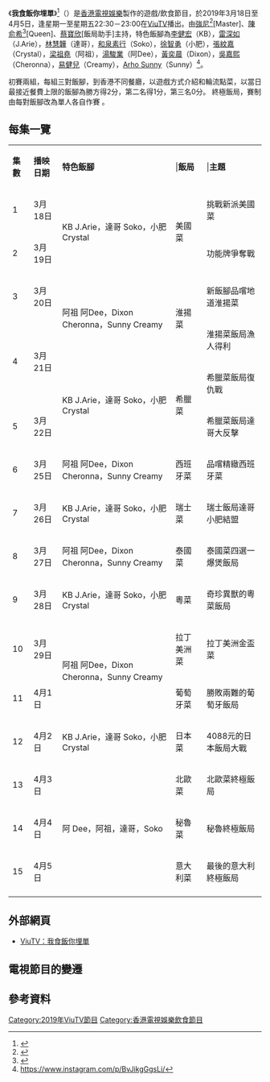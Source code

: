 {{電視節目資訊框
| 名稱      = 我食飯你埋單
| 英文名稱  = Treat Me A Meal
| 圖片      = 
| 類型      = 遊戲/飲食
| 監製      =
| 主持      = [[強尼|強尼]]、[[陳俞希|陳俞希]]、[[蔡寶欣|蔡寶欣]]
| 旁白      = 
| 國家      = {{HKG}}
| 語言      = [[粵語|粵語]]
| 集數      = 15集
| 每集長度  = 30分鐘（含廣告）
| 製作年份  = 2019年
| 製作公司  = [[香港電視娛樂|香港電視娛樂]]
| 電視台    = [[ViuTV|ViuTV]]
| 圖像制式  = [[16:9|16:9]]；[[高清電視|高清電視]][[1080i|1080i]]
| 聲音制式  = [[立體聲|立體聲]]
| 播出國家  = {{HKG}}
| 開始      = 2019年3月18日
| 結束      = 2019年4月5日
| 播出時間  = 逢星期一至五 22:30－23:00
| 官方網站  =https://viu.tv/encore/treat-me-a-meal
}}
《'''我食飯你埋單'''》<ref>{{Cite web |url=https://viu.tv/encore/treat-me-a-meal |title=ViuTV：我食飯你埋單 |access-date=2021-01-25 |archive-date=2021-02-02 |archive-url=https://web.archive.org/web/20210202105905/https://viu.tv/encore/treat-me-a-meal |dead-url=no }}</ref>（{{lang|en|''Treat Me A Meal''}}）是[[香港電視娛樂|香港電視娛樂]]製作的遊戲/飲食節目，於2019年3月18日至4月5日，逢星期一至星期五22:30－23:00在[[ViuTV|ViuTV]]播出。由[[強尼|強尼]]<ref>{{cite news |title=陳俞希出埠「偷食」唔使埋單 |url=https://hk.on.cc/hk/bkn/cnt/entertainment/20190314/bkn-20190314093320841-0314_00862_001.html |accessdate=2019-03-14 |work=[[東方日報_(香港)|東方日報]] |date=2019-03-14}}</ref>[Master]、[[陳俞希|陳俞希]]<ref>{{Cite web |url=https://hk.appledaily.com/entertainment/20190316/GDZLLCVILCPI5PDXP3ZSIULQLQ |title=Hailey被迫食蟲 |access-date=2021-02-03 |archive-date=2021-02-07 |archive-url=https://web.archive.org/web/20210207200639/https://hk.appledaily.com/entertainment/20190316/GDZLLCVILCPI5PDXP3ZSIULQLQ/ |dead-url=no }}</ref>[Queen]、[[蔡寶欣|蔡寶欣]][飯局助手]主持，特色飯腳為[[李健宏|李健宏]]（KB），[[雷深如|雷深如]]（J.Arie），[[林慧韡|林慧韡]]（達哥），[[和泉素行|和泉素行]]（Soko），[[徐智勇|徐智勇]]（小肥），[[張紋嘉|張紋嘉]]（Crystal），[[梁祖堯|梁祖堯]]（阿祖），[[湯駿業|湯駿業]]（阿Dee），[[黃奕晨|黃奕晨]]（Dixon），[[吳嘉熙|吳嘉熙]]（Cheronna），[[易健兒|易健兒]]（Creamy），[[Arho_Sunny|Arho Sunny]]（Sunny）<ref>https://www.instagram.com/p/BvJikgGgsLi/</ref>。

初賽兩組，每組三對飯腳，到香港不同餐廳，以遊戲方式介紹和輪流點菜，以當日最接近餐費上限的飯腳為勝方得2分，第二名得1分，第三名0分。
終極飯局，賽制由每對飯腳改為單人各自作賽 。

== 每集一覽 ==
{|class="wikitable" style="text-align:center"
|- style="background:cornflowerblue; color:white"
|'''集數'''||'''播映日期'''||'''特色飯腳'''|||'''飯局'''|||'''主題'''
|-
| 1 || 3月18日 || rowspan="2" | KB J.Arie，達哥 Soko，小肥 Crystal || rowspan="2" | 美國菜 || 挑戰新派美國菜  
|-
| 2 || 3月19日 || 功能牌爭奪戰
|-
| 3 || 3月20日 || rowspan="2" |阿祖 阿Dee，Dixon Cheronna，Sunny Creamy || rowspan="2" | 淮揚菜 || 新飯腳品嚐地道淮揚菜
|-
| rowspan="2" | 4 || rowspan="2" | 3月21日 ||淮揚菜飯局漁人得利
|-
| rowspan="2" | KB J.Arie，達哥 Soko，小肥 Crystal 
| rowspan="2" | 希臘菜 
| 希臘菜飯局復仇戰
|-
| 5 || 3月22日 || 希臘菜飯局達哥大反擊
|-
| 6 || 3月25日 || 阿祖 阿Dee，Dixon Cheronna，Sunny Creamy || 西班牙菜 ||品嚐精緻西班牙菜
|-
| 7 || 3月26日 || KB J.Arie，達哥 Soko，小肥 Crystal || 瑞士菜 || 瑞士飯局達哥小肥結盟
|-
| 8 || 3月27日 || 阿祖 阿Dee，Dixon Cheronna，Sunny  Creamy || 泰國菜 || 泰國菜四選一爆煲飯局
|-
| 9 || 3月28日 || KB J.Arie，達哥 Soko，小肥 Crystal || 粵菜 || 奇珍異獸的粵菜飯局
|-
| 10 || 3月29日 || rowspan="2" | 阿祖 阿Dee，Dixon Cheronna，Sunny Creamy || 拉丁美洲菜 || 拉丁美洲金盃菜     
|-
| 11 || 4月1日 
|葡萄牙菜 || 勝敗兩難的葡萄牙飯局
|-
| 12 || 4月2日 || KB J.Arie，達哥 Soko，小肥 Crystal || 日本菜 || 4088元的日本飯局大戰
|-
| 13 || 4月3日 ||  rowspan="3"|阿 Dee，阿祖，達哥，Soko || 北歐菜 || 北歐菜終極飯局
|-
| 14 || 4月4日 || 秘魯菜 || 秘魯終極飯局
|-
| 15 || 4月5日 || 意大利菜 || 最後的意大利終極飯局
|-
|}

==外部網頁==
*[https://viu.tv/encore/treat-me-a-meal ViuTV：我食飯你埋單]{{Wayback|url=https://viu.tv/encore/treat-me-a-meal |date=20210202105905 }}

==電視節目的變遷==
{{電視節目的變遷
|電視台={{HKG}} [[ViuTV|ViuTV]]
|播放檔次=星期一至五 22:30－23:00
|節目名稱=[[我食飯你埋單|我食飯你埋單]]<br>（2019年3月18日 － 2019年4月5日）
|上一節目=[[初戀還未來?|初戀還未來?]]<br>（2019年2月25日－3月15日）
|下一節目=[[點相|點相]]<br>2019年4月8日－2019年4月26日
}}

== 參考資料 ==
<references />

{{2019年ViuTV實況娛樂}}
[[Category:2019年ViuTV節目|Category:2019年ViuTV節目]]
[[Category:香港電視娛樂飲食節目|Category:香港電視娛樂飲食節目]]